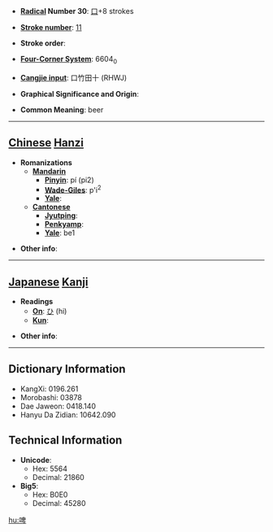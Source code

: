 * '''[[Wiktionary:Chinese radical index| Radical]] Number 30''': [[Wiktionary:Chinese radical index 口|口]]+8 strokes

* '''[[Wiktionary:Chinese total strokes index|Stroke number]]''': [[Wiktionary:Chinese total strokes index 11|11]]

* '''Stroke order''': 

* '''[[Wiktionary:Chinese four corner index|Four-Corner System]]''': 6604<sub>0</sub>

* '''[[Wiktionary:Chinese Cangjie index|Cangjie input]]''': 口竹田十 (RHWJ)

* '''Graphical Significance and Origin''': 

* '''Common Meaning''': beer

----

== [[Chinese]] [[Hanzi]] ==

* '''Romanizations'''
** '''[[Mandarin]]'''
*** '''[[Pinyin]]''': pí (pi2)
*** '''[[Wade-Giles]]''': p'i<sup>2</sup>
*** '''[[Yale]]''': 
** '''[[Cantonese]]'''
*** '''[[Jyutping]]''':
*** '''[[Penkyamp]]''': 
*** '''[[Yale]]''': be1

* '''Other info''': 

----

== [[Japanese]] [[Kanji]] ==

* '''Readings'''
** '''[[On]]''': [[ひ]] (hi)
** '''[[Kun]]''': 

* '''Other info''':  

----

== Dictionary Information ==

* KangXi: 0196.261
* Morobashi: 03878
* Dae Jaweon: 0418.140
* Hanyu Da Zidian: 10642.090

== Technical Information ==

* '''Unicode''':
** Hex: 5564
** Decimal: 21860
* '''Big5''':
** Hex: B0E0
** Decimal: 45280

[[hu:啤]]